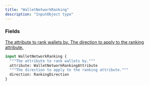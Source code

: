 ```yaml
---
title: "WalletNetworkRanking"
description: "InputObject type"
---
```


### Fields

<a href="/api-reference/types/walletnetworkrankingattribute">
  <ResponseField name="attribute" type="WalletNetworkRankingAttribute">
    The attribute to rank wallets by.
  </ResponseField>
</a>

<a href="/api-reference/types/rankingdirection">
  <ResponseField name="direction" type="RankingDirection">
    The direction to apply to the ranking attribute.
  </ResponseField>
</a>


```graphql WalletNetworkRanking
input WalletNetworkRanking {
  """The attribute to rank wallets by."""
  attribute: WalletNetworkRankingAttribute
  """The direction to apply to the ranking attribute."""
  direction: RankingDirection
}
```
